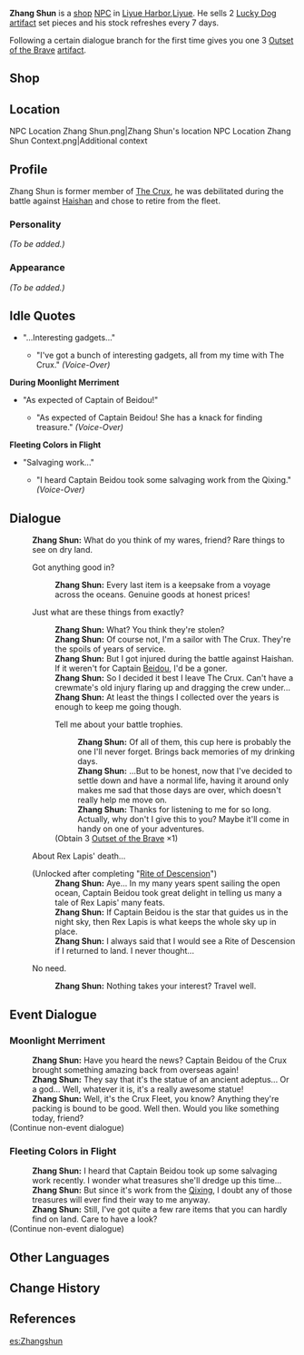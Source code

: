 {{Meta
<!-- REMOVE THIS TEMPLATE AFTER ADDING MISSING INFO -->
|missing_NPC_profile  = yes
}}
{{Character Infobox
|image            = NPC Zhang Shun.png
|type             = NPC
|region           = Liyue
|title            = Peddler
|affiliation      = Crux Fleet
|voiceEN          = 
|dialoguereward   = {{Card|Outset of the Brave|1|rarity=3}}
}}
'''Zhang Shun'''{{Lang|zh=张顺|zh_rm=Zhāng Shùn}} is a [[shop]] [[NPC]] in [[Liyue Harbor]],[[Liyue]]. He sells 2{{star}} [[Lucky Dog]] [[artifact]] set pieces and his stock refreshes every 7 days.

Following a certain dialogue branch for the first time gives you one 3{{star}} [[Outset of the Brave]] [[artifact]].

==Shop==
{{Shop/Header|note=Refreshes|total=1|vendor=Zhang Shun}}
{{Shop|Lucky Dog's Goblet|2,000|1|note=Weekly|total=1}}
{{Shop|Lucky Dog's Eagle Feather|2,000|1|note=Weekly|total=1}}
{{Shop|Lucky Dog's Silver Circlet|2,000|1|note=Weekly|total=1}}
{{Shop|Lucky Dog's Clover|2,000|1|note=Weekly|total=1}}
{{Shop|Lucky Dog's Hourglass|2,000|1|note=Weekly|total=1}}
{{Shop/Footer|note=&#32;|total=10,000}}

==Location==
<gallery hideaddbutton="true" captionalign="center">
NPC Location Zhang Shun.png|Zhang Shun's location
NPC Location Zhang Shun Context.png|Additional context
</gallery>

==Profile==
<!-- detailed story/lore information goes here -->
Zhang Shun is former member of [[The Crux]], he was debilitated during the battle against [[Haishan]] and chose to retire from the fleet.

===Personality===
''(To be added.)''

===Appearance===
''(To be added.)''

==Idle Quotes==
* "...Interesting gadgets..."
** {{A|VO Zhang Shun 01.ogg}} "I've got a bunch of interesting gadgets, all from my time with The Crux." ''(Voice-Over)''

'''During Moonlight Merriment'''
* "As expected of Captain of Beidou!"
** {{A|VO Zhang Shun 01 (Moonlight Merriment).ogg}} "As expected of Captain Beidou! She has a knack for finding treasure." ''(Voice-Over)''

'''Fleeting Colors in Flight'''
* "Salvaging work..."
** {{A|VO Zhangshun 01 (Lantern Rite).ogg}} "I heard Captain Beidou took some salvaging work from the Qixing." ''(Voice-Over)''

==Dialogue==
{{Dialogue start}}
:'''Zhang Shun:''' What do you think of my wares, friend? Rare things to see on dry land.
:{{DIcon|Shop}} Got anything good in?
::'''Zhang Shun:''' Every last item is a keepsake from a voyage across the oceans. Genuine goods at honest prices!
:{{DIcon}} Just what are these things from exactly?
::'''Zhang Shun:''' What? You think they're stolen?
::'''Zhang Shun:''' Of course not, I'm a sailor with The Crux. They're the spoils of years of service.
::'''Zhang Shun:''' But I got injured during the battle against Haishan. If it weren't for Captain [[Beidou]], I'd be a goner.
::'''Zhang Shun:''' So I decided it best I leave The Crux. Can't have a crewmate's old injury flaring up and dragging the crew under...
::'''Zhang Shun:''' At least the things I collected over the years is enough to keep me going though.
::{{DIcon|Reward}} Tell me about your battle trophies.
:::'''Zhang Shun:''' Of all of them, this cup here is probably the one I'll never forget. Brings back memories of my drinking days.
:::'''Zhang Shun:''' ...But to be honest, now that I've decided to settle down and have a normal life, having it around only makes me sad that those days are over, which doesn't really help me move on.
:::'''Zhang Shun:''' Thanks for listening to me for so long. Actually, why don't I give this to you? Maybe it'll come in handy on one of your adventures.
::;(Obtain 3{{star}} [[Outset of the Brave]] ×1)
:{{DIcon}} About Rex Lapis' death...
:;(Unlocked after completing "[[Rite of Descension]]")
::'''Zhang Shun:''' Aye... In my many years spent sailing the open ocean, Captain Beidou took great delight in telling us many a tale of Rex Lapis' many feats.
::'''Zhang Shun:''' If Captain Beidou is the star that guides us in the night sky, then Rex Lapis is what keeps the whole sky up in place.
::'''Zhang Shun:''' I always said that I would see a Rite of Descension if I returned to land. I never thought...
:{{DIcon}} No need.
::'''Zhang Shun:''' Nothing takes your interest? Travel well.
{{Dialogue end}}

==Event Dialogue==
===Moonlight Merriment===
{{Dialogue start}}
:'''Zhang Shun:''' Have you heard the news? Captain Beidou of the Crux brought something amazing back from overseas again!
:'''Zhang Shun:''' They say that it's the statue of an ancient adeptus... Or a god... Well, whatever it is, it's a really awesome statue!
:'''Zhang Shun:''' Well, it's the Crux Fleet, you know? Anything they're packing is bound to be good. Well then. Would you like something today, friend?
;(Continue non-event dialogue)
{{Dialogue end}}

===Fleeting Colors in Flight===
{{Dialogue start}}
:'''Zhang Shun:''' I heard that Captain Beidou took up some salvaging work recently. I wonder what treasures she'll dredge up this time...
:'''Zhang Shun:''' But since it's work from the [[Liyue Qixing|Qixing]], I doubt any of those treasures will ever find their way to me anyway.
:'''Zhang Shun:''' Still, I've got quite a few rare items that you can hardly find on land. Care to have a look?
;(Continue non-event dialogue)
{{Dialogue end}}

==Other Languages==
{{Other Languages
|default_hidden = 1
|en      = Zhang Shun
|zhs     = 张顺
|zhs_rm  = Zhāng Shùn
|zht     = 張順
|zht_rm  = Zhāng Shùn
|ja      = 張順
|ja_rm   = Chou Jun{{Assumed}}
|ko      = {{tt|장순|張順}}
|ko_rm   = Jang Sun
|es      = Zhangshun
|fr      = Zhangshun
|ru      = Чжан Шунь
|th      = Zhangshun
|vi      = Zhangshun
|de      = Zhangshun
|id      = Zhangshun
|pt      = Zhangshun
}}

==Change History==
{{Change History|1.0}}

==References==
{{Reflist}}

[[es:Zhangshun]]